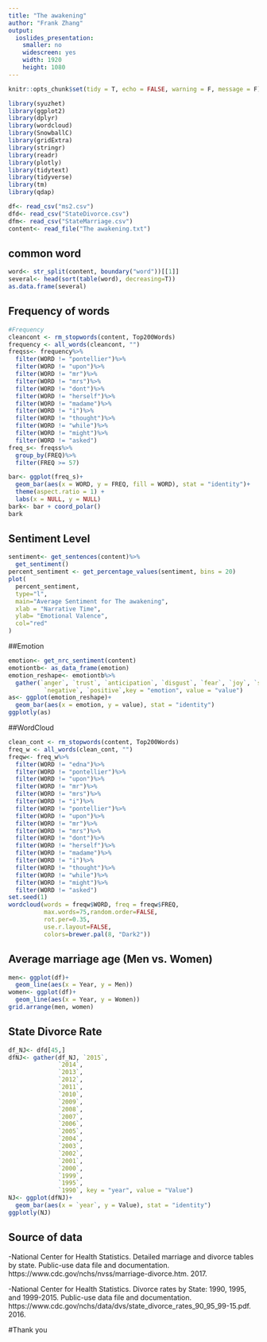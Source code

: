 ```yaml
---
title: "The awakening"
author: "Frank Zhang"
output: 
  ioslides_presentation:
    smaller: no
    widescreen: yes
    width: 1920
    height: 1080
---
```



```r
knitr::opts_chunk$set(tidy = T, echo = FALSE, warning = F, message = F)
```

```r
library(syuzhet)
library(ggplot2)
library(dplyr)
library(wordcloud)
library(SnowballC)
library(gridExtra)
library(stringr)
library(readr)
library(plotly)
library(tidytext)
library(tidyverse)
library(tm)
library(qdap)

df<- read_csv("ms2.csv")
dfd<- read_csv("StateDivorce.csv")
dfm<- read_csv("StateMarriage.csv")
content<- read_file("The awakening.txt")
```

## common word
```r
word<- str_split(content, boundary("word"))[[1]]
several<- head(sort(table(word), decreasing=T))
as.data.frame(several)
```


## Frequency of words
```r
#Frequency
cleancont <- rm_stopwords(content, Top200Words)
frequency <- all_words(cleancont, "")
freqss<- frequency%>%
  filter(WORD != "pontellier")%>%
  filter(WORD != "upon")%>%
  filter(WORD != "mr")%>%
  filter(WORD != "mrs")%>%
  filter(WORD != "dont")%>%
  filter(WORD != "herself")%>%
  filter(WORD != "madame")%>%
  filter(WORD != "i")%>%
  filter(WORD != "thought")%>%
  filter(WORD != "while")%>%
  filter(WORD != "might")%>%
  filter(WORD != "asked")
freq_s<- freqss%>%
  group_by(FREQ)%>%
  filter(FREQ >= 57)

bar<- ggplot(freq_s)+
  geom_bar(aes(x = WORD, y = FREQ, fill = WORD), stat = "identity")+
  theme(aspect.ratio = 1) +
  labs(x = NULL, y = NULL)
bark<- bar + coord_polar()
bark

```


## Sentiment Level
```r

sentiment<- get_sentences(content)%>%
  get_sentiment()
percent_sentiment <- get_percentage_values(sentiment, bins = 20)
plot(
  percent_sentiment, 
  type="l", 
  main="Average Sentiment for The awakening", 
  xlab = "Narrative Time", 
  ylab= "Emotional Valence", 
  col="red"
)
```

##Emotion
```r
emotion<- get_nrc_sentiment(content)
emotiontb<- as_data_frame(emotion)
emotion_reshape<- emotiontb%>%
  gather(`anger`, `trust`, `anticipation`, `disgust`, `fear`, `joy`, `sadness`, `surprise`,
          `negative`, `positive`,key = "emotion", value = "value")
as<- ggplot(emotion_reshape)+
  geom_bar(aes(x = emotion, y = value), stat = "identity")
ggplotly(as)
```

##WordCloud
```r
clean_cont <- rm_stopwords(content, Top200Words)
freq_w <- all_words(clean_cont, "")
freqw<- freq_w%>%
  filter(WORD != "edna")%>%
  filter(WORD != "pontellier")%>%
  filter(WORD != "upon")%>%
  filter(WORD != "mr")%>%
  filter(WORD != "mrs")%>%
  filter(WORD != "i")%>%
  filter(WORD != "pontellier")%>%
  filter(WORD != "upon")%>%
  filter(WORD != "mr")%>%
  filter(WORD != "mrs")%>%
  filter(WORD != "dont")%>%
  filter(WORD != "herself")%>%
  filter(WORD != "madame")%>%
  filter(WORD != "i")%>%
  filter(WORD != "thought")%>%
  filter(WORD != "while")%>%
  filter(WORD != "might")%>%
  filter(WORD != "asked")
set.seed(1)
wordcloud(words = freqw$WORD, freq = freqw$FREQ, 
          max.words=75,random.order=FALSE, 
          rot.per=0.35, 
          use.r.layout=FALSE, 
          colors=brewer.pal(8, "Dark2"))
```

## Average marriage age (Men vs. Women)
```r
men<- ggplot(df)+
  geom_line(aes(x = Year, y = Men))
women<- ggplot(df)+
  geom_line(aes(x = Year, y = Women))
grid.arrange(men, women)
```

## State Divorce Rate 
```r
df_NJ<- dfd[45,]
dfNJ<- gather(df_NJ, `2015`,
              `2014`,
              `2013`,
              `2012`,
              `2011`,
              `2010`,
              `2009`,
              `2008`,
              `2007`,
              `2006`,
              `2005`,
              `2004`,
              `2003`,
              `2002`,
              `2001`,
              `2000`,
              `1999`,
              `1995`,
              `1990`, key = "year", value = "Value")
NJ<- ggplot(dfNJ)+
  geom_bar(aes(x = `year`, y = Value), stat = "identity")
ggplotly(NJ)
```

## Source of data
-National Center for Health Statistics. Detailed marriage and divorce tables by state. Public-use data file and documentation. https://www.cdc.gov/nchs/nvss/marriage-divorce.htm. 2017.

-National Center for Health Statistics. Divorce rates by State: 1990, 1995, and 1999-2015. Public-use data file and documentation. https://www.cdc.gov/nchs/data/dvs/state_divorce_rates_90_95_99-15.pdf. 2016.




#Thank you
